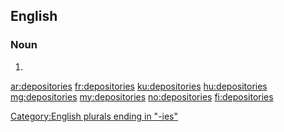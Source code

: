 ==English==

===Noun===
{{head|en|plural}}

# {{plural of|depository|lang=en}}

[[Category:English plurals ending in "-ies"]]

[[ar:depositories]]
[[fr:depositories]]
[[ku:depositories]]
[[hu:depositories]]
[[mg:depositories]]
[[my:depositories]]
[[no:depositories]]
[[fi:depositories]]